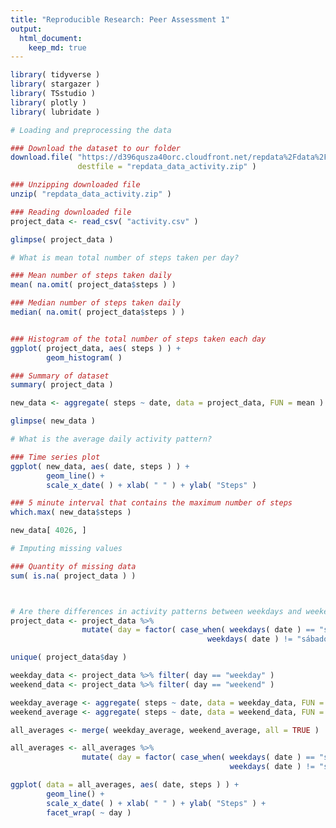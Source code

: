 ```yaml
---
title: "Reproducible Research: Peer Assessment 1"
output: 
  html_document:
    keep_md: true
---
```


```r

library( tidyverse )
library( stargazer )
library( TSstudio )
library( plotly )
library( lubridate )

# Loading and preprocessing the data

### Download the dataset to our folder
download.file( "https://d396qusza40orc.cloudfront.net/repdata%2Fdata%2Factivity.zip", 
               destfile = "repdata_data_activity.zip" )

### Unzipping downloaded file
unzip( "repdata_data_activity.zip" )

### Reading downloaded file
project_data <- read_csv( "activity.csv" )

glimpse( project_data )

# What is mean total number of steps taken per day?

### Mean number of steps taken daily
mean( na.omit( project_data$steps ) )

### Median number of steps taken daily
median( na.omit( project_data$steps ) )


### Histogram of the total number of steps taken each day
ggplot( project_data, aes( steps ) ) +
        geom_histogram( )

### Summary of dataset
summary( project_data )

new_data <- aggregate( steps ~ date, data = project_data, FUN = mean )

glimpse( new_data )

# What is the average daily activity pattern?

### Time series plot
ggplot( new_data, aes( date, steps ) ) +
        geom_line() +
        scale_x_date( ) + xlab( " " ) + ylab( "Steps" )

### 5 minute interval that contains the maximum number of steps
which.max( new_data$steps )

new_data[ 4026, ]

# Imputing missing values

### Quantity of missing data
sum( is.na( project_data ) )



# Are there differences in activity patterns between weekdays and weekends?
project_data <- project_data %>%
                mutate( day = factor( case_when( weekdays( date ) == "sábado" | weekdays( date ) == "domingo" ~ c( "weekend" ),
                                            weekdays( date ) != "sábado" & weekdays( date ) != "domingo" ~ c( "weekday" ) ) ) )

unique( project_data$day )

weekday_data <- project_data %>% filter( day == "weekday" )
weekend_data <- project_data %>% filter( day == "weekend" )

weekday_average <- aggregate( steps ~ date, data = weekday_data, FUN = mean )
weekend_average <- aggregate( steps ~ date, data = weekend_data, FUN = mean )

all_averages <- merge( weekday_average, weekend_average, all = TRUE )

all_averages <- all_averages %>%
                mutate( day = factor( case_when( weekdays( date ) == "sábado" | weekdays( date ) == "domingo" ~ c( "weekend" ),
                                                 weekdays( date ) != "sábado" & weekdays( date ) != "domingo" ~ c( "weekday" ) ) ) )

ggplot( data = all_averages, aes( date, steps ) ) +
        geom_line() +
        scale_x_date( ) + xlab( " " ) + ylab( "Steps" ) +
        facet_wrap( ~ day )
```